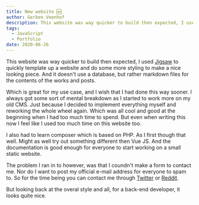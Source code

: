 ```yaml
---
title: New website 🆕
author: Gerben Veenhof
description: This website was way quicker to build then expected, I used Jigsaw to quickly template up a website and do some more styling to make a nice looking piece.
tags:
  - JavaScript
  - Portfolio
date: 2020-06-26
---
```


This website was way quicker to build then expected, I used [Jigsaw](https://jigsaw.tighten.co/) to quickly template up a website and do some more styling to make a nice looking piece. And it doesn't use a database, but rather markdown files for the contents of the works and posts.

Which is great for my use case, and I wish that I had done this way sooner. I always got some sort of mental breakdown as I started to work more on my old CMS. Just because I decided to implement everything myself and reworking the whole wheel again. Which was all cool and good at the beginning when I had too much time to spend. But even when writing this now I feel like I used too much time on this website too.

I also had to learn composer which is based on PHP. As I first though that well. Might as well try out something different then Vue JS. And the documentation is good enough for everyone to start working on a small static website.

The problem I ran in to however, was that I coundn't make a form to contact me. Nor do I want to post my official e-mail address for everyone to spam to.
So for the time being you can contact me through [Twitter](https://twitter.com/gerbenveenhof) or [Reddit](https://reddit.com/user/nlxdodge).

But looking back at the overal style and all, for a back-end developer, it looks quite nice.
